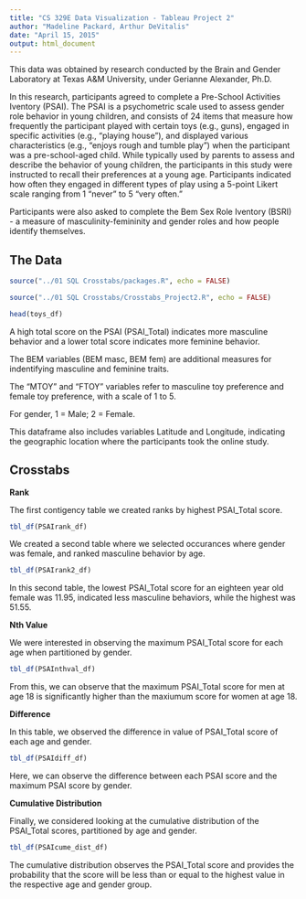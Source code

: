 ```yaml
---
title: "CS 329E Data Visualization - Tableau Project 2"
author: "Madeline Packard, Arthur DeVitalis"
date: "April 15, 2015"
output: html_document
---
```


This data was obtained by research conducted by the Brain and Gender Laboratory at Texas A&M University, under Gerianne Alexander, Ph.D.

In this research, participants agreed to complete a Pre-School Activities Iventory (PSAI). The PSAI is a psychometric scale used to assess gender role behavior in young children, and consists of 24 items that measure how frequently the participant played with certain toys (e.g., guns), engaged in specific activities (e.g., "playing house"), and displayed various characteristics (e.g., "enjoys rough and tumble play") when the participant was a pre-school-aged child. While typically used by parents to assess and describe the behavior of young children, the participants in this study were instructed to recall their preferences at a young age. Participants indicated how often they engaged in different types of play using a 5-point Likert scale ranging from 1 "never" to 5 "very often."

Participants were also asked to complete the Bem Sex Role Iventory (BSRI) - a measure of masculinity-femininity and gender roles and how people identify themselves. 

## The Data
```r
source("../01 SQL Crosstabs/packages.R", echo = FALSE)
```
```r
source("../01 SQL Crosstabs/Crosstabs_Project2.R", echo = FALSE)
```

```r
head(toys_df)
```

A high total score on the PSAI (PSAI_Total) indicates more masculine behavior and a lower total score indicates more feminine behavior.

The BEM variables (BEM masc, BEM fem) are additional measures for indentifying masculine and feminine traits.

The "MTOY" and "FTOY" variables refer to masculine toy preference and female toy preference, with a scale of 1 to 5.

For gender, 1 = Male; 2 = Female.

This dataframe also includes variables Latitude and Longitude, indicating the geographic location where the participants took the online study.

## Crosstabs

**Rank**

The first contigency table we created ranks by highest PSAI_Total score.

```r
tbl_df(PSAIrank_df)
```

We created a second table where we selected occurances where gender was female, and ranked masculine behavior by age.

```r
tbl_df(PSAIrank2_df)
```

In this second table, the lowest PSAI_Total score for an eighteen year old female was 11.95, indicated less masculine behaviors,  while the highest was 51.55.

**Nth Value**

We were interested in observing the maximum PSAI_Total score for each age when partitioned by gender.

```r
tbl_df(PSAInthval_df)
```

From this, we can observe that the maximum PSAI_Total score for men at age 18 is significantly higher than the maxiumum score for women at age 18.

**Difference**

In this table, we observed the difference in value of PSAI_Total score of each age and gender.

```r
tbl_df(PSAIdiff_df)
```

Here, we can observe the difference between each PSAI score and the maximum PSAI score by gender.

**Cumulative Distribution**

Finally, we considered looking at the cumulative distribution of the PSAI_Total scores, partitioned by age and gender.

```r
tbl_df(PSAIcume_dist_df)
```

The cumulative distribution observes the PSAI_Total score and provides the probability that the score will be less than or equal to the highest value in the respective age and gender group.